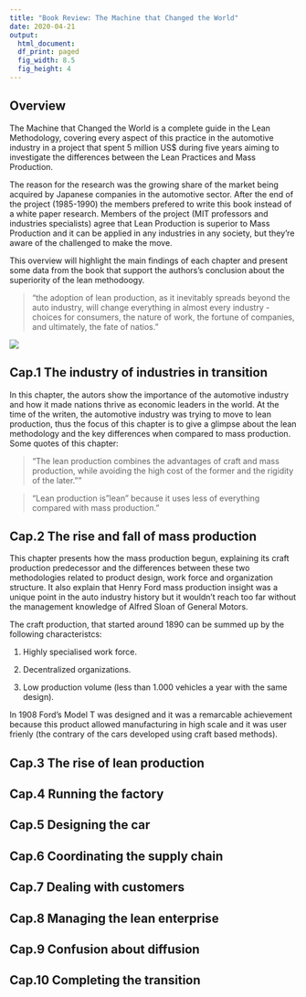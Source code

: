 ```yaml
---
title: "Book Review: The Machine that Changed the World"
date: 2020-04-21
output:
  html_document:
  df_print: paged
  fig_width: 8.5
  fig_height: 4
---
```


## **Overview**

The Machine that Changed the World is a complete guide in the Lean Methodology, covering every aspect of this practice in the automotive industry in a project that spent 5 million US$ during five years aiming to investigate the differences between the Lean Practices and Mass Production. 

The reason for the research was the growing share of the market being acquired by Japanese companies in the automotive sector. After the end of the project (1985-1990) the members prefered to write this book instead of a white paper research. Members of the project (MIT professors and industries specialists) agree that Lean Production is superior to Mass Production and it can be applied in any industries in any society, but they're aware of the challenged to make the move.

This overview will highlight the main findings of each chapter and present some data from the book that support the authors's conclusion about the superiority of the lean methodoogy.

> "the adoption of lean production, as it inevitably spreads beyond the auto industry, will change everything in almost every industry - choices for consumers, the nature of work, the fortune of companies, and ultimately, the fate of natios."

![](C:\Users\francisco.piccolo\Desktop\R\franciscopiccolo.github.io\static\images\2020-04-20_the_machine_that_changed_the_world.png)

## **Cap.1 The industry of industries in transition**

In this chapter, the autors show the importance of the automotive industry and how it made nations thrive as economic leaders in the world. At the time of the writen, the automotive industry was trying to move to lean production, thus the focus of this chapter is to give a glimpse about the lean methodology and the key differences when compared to mass production. Some quotes of this chapter:

> "The lean production combines the advantages of craft and mass production, while avoiding the high cost of the former and the rigidity of the later.""

> "Lean production is "lean" because it uses less of everything compared with mass production."

## **Cap.2 The rise and fall of mass production**

This chapter presents how the mass production begun, explaining its craft production predecessor and the differences between these two methodologies related to product design, work force and organization structure. It also explain that Henry Ford mass production insight was a unique point in the auto industry history but it wouldn't reach too far without the management knowledge of Alfred Sloan of General Motors.

The craft production, that started around 1890 can be summed up by the following characteristcs:

1. Highly specialised work force.

2. Decentralized organizations.

3. Low production volume (less than 1.000 vehicles a year with the same design).

In 1908 Ford's Model T was designed and it was a remarcable achievement because this product allowed manufacturing in high scale and it was user frienly (the contrary of the cars developed using craft based methods). 

## **Cap.3 The rise of lean production**

## **Cap.4 Running the factory**

## **Cap.5 Designing the car**

## **Cap.6 Coordinating the supply chain**

## **Cap.7 Dealing with customers**

## **Cap.8 Managing the lean enterprise**

## **Cap.9 Confusion about diffusion**

## **Cap.10 Completing the transition**

